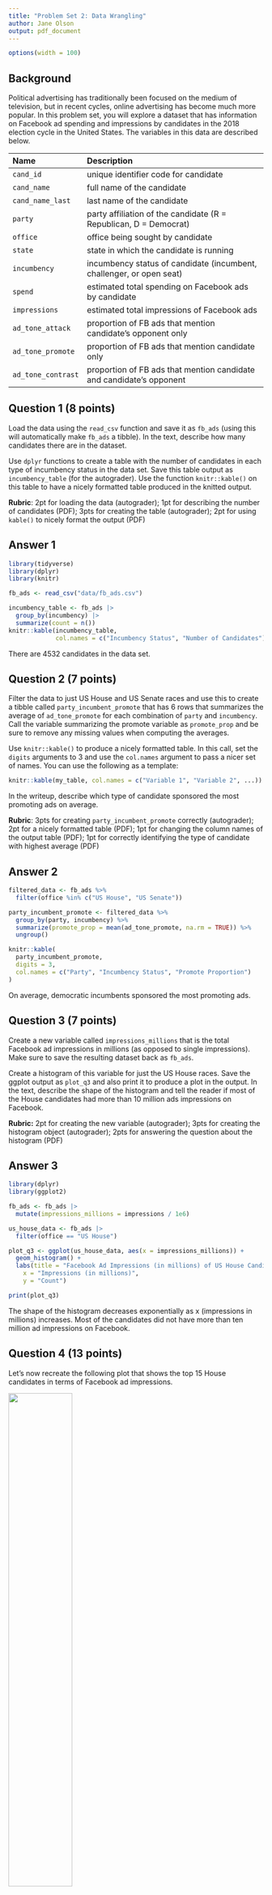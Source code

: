 ```yaml
---
title: "Problem Set 2: Data Wrangling"
author: Jane Olson
output: pdf_document
---
```



```r
options(width = 100)
```

## Background

Political advertising has traditionally been focused on the medium of television, but in recent cycles, online advertising has become much more popular. In this problem set, you will explore a dataset that has information on Facebook ad spending and impressions by candidates in the 2018 election cycle in the United States. The variables in this data are described below. 



| Name               | Description                                                          |
|:-------------------|:---------------------------------------------------------------------|
| `cand_id`          | unique identifier code for candidate                                 |
| `cand_name`        | full name of the candidate                                           |
| `cand_name_last`   | last name of the candidate                                           |
| `party`            | party affiliation of the candidate (R = Republican, D = Democrat)    |
| `office`           | office being sought by candidate                                     |
| `state`            | state in which the candidate is running                              |
| `incumbency`       | incumbency status of candidate (incumbent, challenger, or open seat) |
| `spend`            | estimated total spending on Facebook ads by candidate                |
| `impressions`      | estimated total impressions of Facebook ads                          |
| `ad_tone_attack`   | proportion of FB ads that mention candidate's opponent only          |
| `ad_tone_promote`  | proportion of FB ads that mention candidate only                     |
| `ad_tone_contrast` | proportion of FB ads that mention candidate and candidate's opponent |




\newpage

## Question 1 (8 points)

Load the data using the `read_csv` function and save it as `fb_ads` (using this will automatically make `fb_ads` a tibble). In the text, describe how many candidates there are in the dataset. 

Use `dplyr` functions to create a table with the number of candidates in each type of incumbency status in the data set. Save this table output as `incumbency_table` (for the autograder). Use the function `knitr::kable()` on this table to have a nicely formatted table produced in the knitted output. 

 **Rubric**: 2pt for loading the data (autograder); 1pt for describing the number of candidates (PDF); 3pts for creating the table (autograder); 2pt for using `kable()` to nicely format the output (PDF)

## Answer 1

```r
library(tidyverse)
library(dplyr)
library(knitr)

fb_ads <- read_csv("data/fb_ads.csv")

incumbency_table <- fb_ads |>
  group_by(incumbency) |>
  summarize(count = n())
knitr::kable(incumbency_table,
             col.names = c("Incumbency Status", "Number of Candidates"))
```
There are 4532 candidates in the data set.

\newpage

## Question 2 (7 points)

Filter the data to just US House and US Senate races and use this to create a tibble called `party_incumbent_promote` that has 6 rows that summarizes the average of `ad_tone_promote` for each combination of `party` and `incumbency`. Call the variable summarizing the promote variable as `promote_prop` and be sure to remove any missing values when computing the averages. 

Use `knitr::kable()` to produce a nicely formatted table. In this call, set the `digits` arguments to 3 and use the `col.names` argument to pass a nicer set of names. You can use the following as a template:

```r
knitr::kable(my_table, col.names = c("Variable 1", "Variable 2", ...))
```

In the writeup, describe which type of candidate sponsored the most promoting ads on average. 

 **Rubric**: 3pts for creating `party_incumbent_promote` correctly (autograder); 2pt for a nicely formatted table (PDF); 1pt for changing the column names of the output table (PDF); 1pt for correctly identifying the type of candidate with highest average (PDF)

## Answer 2

```r
filtered_data <- fb_ads %>%
  filter(office %in% c("US House", "US Senate"))

party_incumbent_promote <- filtered_data %>%
  group_by(party, incumbency) %>%
  summarize(promote_prop = mean(ad_tone_promote, na.rm = TRUE)) %>%
  ungroup()

knitr::kable(
  party_incumbent_promote,
  digits = 3,
  col.names = c("Party", "Incumbency Status", "Promote Proportion")
)
```
On average, democratic incumbents sponsored the most promoting ads.

\newpage

## Question 3 (7 points)


Create a new variable called `impressions_millions` that is the total Facebook ad impressions in millions (as opposed to single impressions). Make sure to save the resulting dataset back as `fb_ads`.

Create a histogram of this variable for just the US House races. Save the ggplot output as `plot_q3` and also print it to produce a plot in the output. In the text, describe the shape of the histogram and tell the reader if most of the House candidates had more than 10 million ads impressions on Facebook. 

 **Rubric:** 2pt for creating the new variable (autograder); 3pts for creating the histogram object (autograder); 2pts for answering the question about the histogram (PDF)

## Answer 3
```r
library(dplyr)
library(ggplot2)

fb_ads <- fb_ads |>
  mutate(impressions_millions = impressions / 1e6)

us_house_data <- fb_ads |>
  filter(office == "US House")

plot_q3 <- ggplot(us_house_data, aes(x = impressions_millions)) +
  geom_histogram() +
  labs(title = "Facebook Ad Impressions (in millions) of US House Candidates",
    x = "Impressions (in millions)",
    y = "Count")

print(plot_q3)
```

The shape of the histogram decreases exponentially as x (impressions in millions) increases. Most of the candidates did not have more than ten million ad impressions on Facebook.


\newpage

## Question 4 (13 points)

Let's now recreate the following plot that shows the top 15 House candidates in terms of Facebook ad impressions. 

![](figures/house-spenders.png){width="50%"}

You should save the `ggplot` output as `fb_top_plot`. You should also write `fb_top_plot` on its own line in the chunk to produce the actual plot. The key features of this graph that you should replicate for the autograder are:

- The barplot should have candidate last names on the y-axis and the `impressions_millions` variable from question 3 on the x-axis. 
- The data feeding into the `ggplot` call should only have US House candidates and only the candidates with the highest 15 `impressions_millions` values. 
- The y-axis should be ordered in ascending values of `impressions_millions` so that the lowest values are at the bottom. You may want to manipulate `cand_name_last` to achieve this. 
- The fill color of the bar plot should be mapped to the `party` variable (but not globally!). 

You do not need to exactly match the labels, but you should have informative labels. The color does not need to match, but if you want to change the fill colors, you can use the `scale_fill_manual(values = c(R = "red", D = "blue"))` function (where you can change the red and blue to whatever you want). 

 **Rubric:** 3pts for correct axes (autograder); 3pts for correct data fed into `ggplot` (autograder); 3pts for the correct ordering of the y-axis (PDF); 3pts for fill being mapped to `party` (autograder); 1pt for plot being in knitted output and having informative labels (PDF)

## Answer 4

```r
library(dplyr)
library(ggplot2)
## Filter data for US House candidates
us_house_data <- fb_ads |>
  filter(office == "US House") |>
  arrange(desc(impressions_millions)) |>
  slice_head(n = 15) |>
  mutate(cand_name_last = factor(cand_name_last,
                                 levels = cand_name_last[order(impressions_millions)]))

## Barplot
fb_top_plot <- ggplot(us_house_data,
                      aes(x = impressions_millions,
                          y = cand_name_last)) +
  geom_bar(aes(fill = party), stat = "identity") +
  labs(title = "Top 15 US House Candidates by Facebook Ad Impressions",
       x = "Facebook Ad Impressions (millions)",
       y = "Candidate Last Name") +
  scale_fill_manual(values = c("R" = "red", "D" = "blue"))

fb_top_plot
```

\newpage



# Code

```r

```
